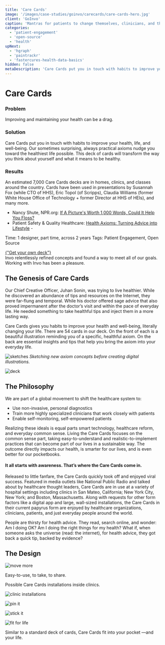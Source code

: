 ```yaml
---
title: 'Care Cards'
image: '/images/case-studies/goinvo/carecards/care-cards-hero.jpg'
client: 'GoInvo'
caption: 'Mantras for patients to change themselves, clinicians, and the healthcare system.'
categories:
  - 'patient-engagement'
  - 'open-source'
  - 'health'
upNext:
  - 'hgraph'
  - 'paintrackr'
  - 'fastercures-health-data-basics'
hidden: false
metaDescription: 'Care Cards put you in touch with habits to improve your health, life, and well-being.'
---
```



# Care Cards

### Problem

Improving and maintaining your health can be a drag.

### Solution

Care Cards put you in touch with habits to improve your health, life, and well-being. Our sometimes surprising, always practical axioms nudge you toward the healthiest life possible. This deck of cards will transform the way you think about yourself and what it means to be healthy.

### Results

An estimated 7,000 Care Cards decks are in homes, clinics, and classes around the country. Cards have been used in presentations by Susannah Fox (while CTO of HHS), Eric Topol (of Scripps), Claudia Williams (former White House Office of Technology + former Director at HHS of HEIs), and many more.

- Nancy Shute, NPR.org: [If A Picture's Worth 1,000 Words, Could It Help You Floss?](http://www.npr.org/blogs/health/2014/03/28/295734262/if-a-pictures-worth-1-000-words-could-it-help-you-floss)
- Patient Safety & Quality Healthcare: [Health Axioms: Turning Advice into Lifestyle](http://psqh.com/news-health-axioms-turning-advice-into-lifestyle) -

<span class="text--uppercase text--gray text--bold text--spacing text--md">Time:</span> 1 designer, part time, across 2 years
<span class="text--uppercase text--gray text--bold text--spacing text--md">Tags:</span> Patient Engagement, Open Source
<div class="container container--justify-center">
  <a
    href="http://www.carecards.me"
    class="button button--secondary button--lg margin-top--double margin-bottom--half "
  >
    {"Get your own deck"}
  </a>
</div>
<Quote
  quotee="Roni Zeiger, MD"
  quoteeSub="former Chief Health Strategist at Google, co-founder of Smart Patients"
>
  Invo relentlessly refined concepts and found a way to meet all of our goals.
  Working with Invo has been a pleasure.
</Quote>

## The Genesis of Care Cards

Our Chief Creative Officer, Juhan Sonin, was trying to live healthier. While he discovered an abundance of tips and resources on the Internet, they were far-flung and temporal. While his doctor offered sage advice that also proved impermanent after the doctor’s visit and within the pace of everyday life. He needed something to take healthful tips and inject them in a more lasting way.

Care Cards gives you habits to improve your health and well-being, literally changing your life. There are 54 cards in our deck. On the front of each is a beautiful illustration reminding you of a specific, healthful axiom. On the back are essential insights and tips that help you bring the axiom into your everyday life.

![sketches](/images/case-studies/goinvo/carecards/care-cards-sketches.jpg)
_Sketching new axiom concepts before creating digital illustrations._

![deck](/images/case-studies/goinvo/carecards/care-cards-twirled.jpg)

<Divider />

## The Philosophy

We are part of a global movement to shift the healthcare system to:

- Use non-invasive, personal diagnostics
- Train more highly specialized clinicians that work closely with patients
- Enable self-monitoring, self-empowered patients

Realizing these ideals is equal parts smart technology, healthcare reform, and everyday common sense. Living the Care Cards focuses on the common sense part, taking easy-to-understand and realistic-to-implement practices that can become part of our lives in a sustainable way. The outcome directly impacts our health, is smarter for our lives, and is even better for our pocketbooks.

#### It all starts with awareness. That’s where the Care Cards come in.

Released to little fanfare, the Care Cards quickly took off and enjoyed viral success. Featured in media outlets like National Public Radio and talked about by healthcare thought leaders, Care Cards are in use at a variety of hospital settings including clinics in San Mateo, California; New York City, New York; and Boston, Massachusetts. Along with requests for other form factors like a digital app and large, wall-sized installations, the Care Cards in their current papyrus form are enjoyed by healthcare organizations, clinicians, patients, and just everyday people around the world.

<Quote quotee="Susannah Fox" quoteeSub="Digital Health Strategist">
  People are thirsty for health advice. They read, search online, and wonder: Am
  I doing OK? Am I doing the right things for my health? What if, when someone
  asks the universe (read: the internet), for health advice, they got back a
  quick tip, backed by evidence?
</Quote>

## The Design

![move more](/images/case-studies/goinvo/carecards/care-cards-move-more.jpg)

Easy-to-use, to take, to share.

Possible Care Cards installations inside clinics.

![clinic installations](/images/case-studies/goinvo/carecards/care-cards-office-mockups.jpg)

![pin it](/images/case-studies/goinvo/carecards/care-cards-bulletin-board.jpg)

![stick it](/images/case-studies/goinvo/carecards/care-cards-refrigerator.jpg)

![fit for life](/images/case-studies/goinvo/carecards/care-cards-kid-holding-card.jpg)

Similar to a standard deck of cards, Care Cards fit into your pocket &mdash;and your life.
